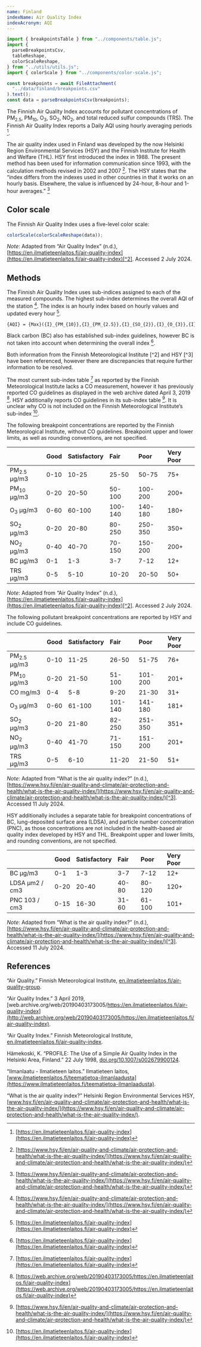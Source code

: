 ```yaml
---
name: Finland
indexName: Air Quality Index
indexAcronym: AQI
---
```


```js
import { breakpointsTable } from "../components/table.js";
import {
  parseBreakpointsCsv,
  tableReshape,
  colorScaleReshape,
} from "../utils/utils.js";
import { colorScale } from "../components/color-scale.js";

const breakpoints = await FileAttachment(
  "../data/finland/breakpoints.csv"
).text();
const data = parseBreakpointsCsv(breakpoints);
```

The Finnish Air Quality Index accounts for pollutant concentrations of PM<sub>2.5</sub>, PM<sub>10</sub>, O<sub>3</sub>, SO<sub>2</sub>, NO<sub>2</sub>, and total reduced sulfur compounds (TRS). The Finnish Air Quality Index reports a Daily AQI using hourly averaging periods [^2].

The air quality index used in Finland was developed by the now Helsinki Region Environmental Services (HSY) and the Finnish Institute for Health and Welfare (THL). HSY first introduced the index in 1988\. The present method has been used for information communication since 1993, with the calculation methods revised in 2002 and 2007 [^3]. The HSY states that the “index differs from the indexes used in other countries in that it works on an hourly basis. Elsewhere, the value is influenced by 24-hour, 8-hour and 1-hour averages.” [^3]

## Color scale

The Finnish Air Quality Index uses a five-level color scale:

```js
colorScale(colorScaleReshape(data));
```

_Note_: Adapted from “Air Quality Index” (n.d.), [https://en.ilmatieteenlaitos.fi/air-quality-index](https://en.ilmatieteenlaitos.fi/air-quality-index)[^2]. Accessed 2 July 2024.

## Methods

The Finnish Air Quality Index uses sub-indices assigned to each of the measured compounds. The highest sub-index determines the overall AQI of the station [^3]. The index is an hourly index based on hourly values and updated every hour [^2].

```tex
{AQI} = {Max}({I}_{PM_{10}},{I}_{PM_{2.5}},{I}_{SO_{2}},{I}_{O_{3}},{I}_{CO},{I}_{TRS})
```

Black carbon (BC) also has established sub-index guidelines, however BC is not taken into account when determining the overall index [^2].

<div class="note">
  Both information from the Finnish Meteorological Institute [^2] and HSY [^3]
  have been referenced, however there are discrepancies that require further
  information to be resolved.
</div>

The most current sub-index table [^2] as reported by the Finnish Meteorological Institute lacks a CO measurement, however it has previously reported CO guidelines as displayed in the web archive dated April 3, 2019 [^1]. HSY additionally reports CO guidelines in its sub-index table [^3]. It is unclear why CO is not included on the Finnish Meteorological Institute’s sub-index [^2].

The following breakpoint concentrations are reported by the Finnish Meteorological Institute, without CO guidelines. Breakpoint upper and lower limits, as well as rounding conventions, are not specified.

|                        | Good | Satisfactory | Fair    | Poor    | Very Poor |
| :--------------------- | :--- | :----------- | :------ | :------ | :-------- |
| PM<sub>2.5</sub> µg/m3 | 0-10 | 10-25        | 25-50   | 50-75   | 75+       |
| PM<sub>10</sub> µg/m3  | 0-20 | 20-50        | 50-100  | 100-200 | 200+      |
| O<sub>3</sub> µg/m3    | 0-60 | 60-100       | 100-140 | 140-180 | 180+      |
| SO<sub>2</sub> µg/m3   | 0-20 | 20-80        | 80-250  | 250-350 | 350+      |
| NO<sub>2</sub> µg/m3   | 0-40 | 40-70        | 70-150  | 150-200 | 200+      |
| BC µg/m3               | 0-1  | 1-3          | 3-7     | 7-12    | 12+       |
| TRS µg/m3              | 0-5  | 5-10         | 10-20   | 20-50   | 50+       |

_Note_: Adapted from “Air Quality Index” (n.d.), [https://en.ilmatieteenlaitos.fi/air-quality-index](https://en.ilmatieteenlaitos.fi/air-quality-index)[^2]. Accessed 2 July 2024.

The following pollutant breakpoint concentrations are reported by HSY and include CO guidelines.

|                        | Good | Satisfactory | Fair    | Poor    | Very Poor |
| :--------------------- | :--- | :----------- | :------ | :------ | :-------- |
| PM<sub>2.5</sub> µg/m3 | 0-10 | 11-25        | 26-50   | 51-75   | 76+       |
| PM<sub>10</sub> µg/m3  | 0-20 | 21-50        | 51-100  | 101-200 | 201+      |
| CO mg/m3               | 0-4  | 5-8          | 9-20    | 21-30   | 31+       |
| O<sub>3</sub> µg/m3    | 0-60 | 61-100       | 101-140 | 141-180 | 181+      |
| SO<sub>2</sub> µg/m3   | 0-20 | 21-80        | 82-250  | 251-350 | 351+      |
| NO<sub>2</sub> µg/m3   | 0-40 | 41-70        | 71-150  | 151-200 | 201+      |
| TRS µg/m3              | 0-5  | 6-10         | 11-20   | 21-50   | 51+       |

_Note_: Adapted from “What is the air quality index?” (n.d.), [https://www.hsy.fi/en/air-quality-and-climate/air-protection-and-health/what-is-the-air-quality-index/](https://www.hsy.fi/en/air-quality-and-climate/air-protection-and-health/what-is-the-air-quality-index/)[^3]. Accessed 11 July 2024.

HSY additionally includes a separate table for breakpoint concentrations of BC, lung-deposited surface area (LDSA), and particle number concentration (PNC), as those concentrations are not included in the health-based air quality index developed by HSY and THL. Breakpoint upper and lower limits, and rounding conventions, are not specified.

|                | Good | Satisfactory | Fair  | Poor   | Very Poor |
| :------------- | :--- | :----------- | :---- | :----- | :-------- |
| BC µg/m3       | 0-1  | 1-3          | 3-7   | 7-12   | 12+       |
| LDSA µm2 / cm3 | 0-20 | 20-40        | 40-80 | 80-120 | 120+      |
| PNC 103 / cm3  | 0-15 | 16-30        | 31-60 | 61-100 | 101+      |

_Note_: Adapted from “What is the air quality index?” (n.d.), [https://www.hsy.fi/en/air-quality-and-climate/air-protection-and-health/what-is-the-air-quality-index/](https://www.hsy.fi/en/air-quality-and-climate/air-protection-and-health/what-is-the-air-quality-index/)[^3]. Accessed 11 July 2024.

## References

“Air Quality.” Finnish Meteorological Institute, [en.ilmatieteenlaitos.fi/air-quality-group](https://en.ilmatieteenlaitos.fi/air-quality-group).

“Air Quality Index.” 3 April 2019, [web.archive.org/web/20190403173005/https://en.ilmatieteenlaitos.fi/air-quality-index](http://web.archive.org/web/20190403173005/https://en.ilmatieteenlaitos.fi/air-quality-index).

“Air Quality Index.” Finnish Meteorological Institute, [en.ilmatieteenlaitos.fi/air-quality-index](https://en.ilmatieteenlaitos.fi/air-quality-index).

Hämekoski, K. “PROFILE: The Use of a Simple Air Quality Index in the Helsinki Area, Finland.” 22 July 1998, [doi.org/10.1007/s002679900124](https://doi.org/10.1007/s002679900124).

“Ilmanlaatu - Ilmatieteen laitos.” Ilmatieteen laitos, [www.ilmatieteenlaitos.fi/teematietoa-ilmanlaadusta](https://www.ilmatieteenlaitos.fi/teematietoa-ilmanlaadusta).

“What is the air quality index?” Helsinki Region Environmental Services HSY, [www.hsy.fi/en/air-quality-and-climate/air-protection-and-health/what-is-the-air-quality-index/](https://www.hsy.fi/en/air-quality-and-climate/air-protection-and-health/what-is-the-air-quality-index/).

[^1]: [https://web.archive.org/web/20190403173005/https://en.ilmatieteenlaitos.fi/air-quality-index](https://web.archive.org/web/20190403173005/https://en.ilmatieteenlaitos.fi/air-quality-index)
[^2]: [https://en.ilmatieteenlaitos.fi/air-quality-index](https://en.ilmatieteenlaitos.fi/air-quality-index)
[^3]: [https://www.hsy.fi/en/air-quality-and-climate/air-protection-and-health/what-is-the-air-quality-index/](https://www.hsy.fi/en/air-quality-and-climate/air-protection-and-health/what-is-the-air-quality-index/)
